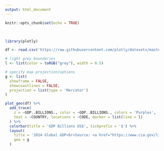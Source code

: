 ```yaml
---
output: html_document
---
```


```r
knitr::opts_chunk$set(echo = TRUE)
```

<br>
``` r
library(plotly)

df <- read.csv('https://raw.githubusercontent.com/plotly/datasets/master/2014_world_gdp_with_codes.csv')

# light grey boundaries
l <- list(color = toRGB("grey"), width = 0.5)

# specify map projection/options
g <- list(
  showframe = FALSE,
  showcoastlines = FALSE,
  projection = list(type = 'Mercator')
)

plot_geo(df) %>%
  add_trace(
    z = ~GDP..BILLIONS., color = ~GDP..BILLIONS., colors = 'Purples',
    text = ~COUNTRY, locations = ~CODE, marker = list(line = l)
  ) %>%
  colorbar(title = 'GDP Billions US$', tickprefix = '$') %>%
  layout(
    title = '2014 Global GDP<br>Source: <a href="https://www.cia.gov/library/publications/the-world-factbook/fields/2195.html">CIA World Factbook</a>',
    geo = g
  )


```



